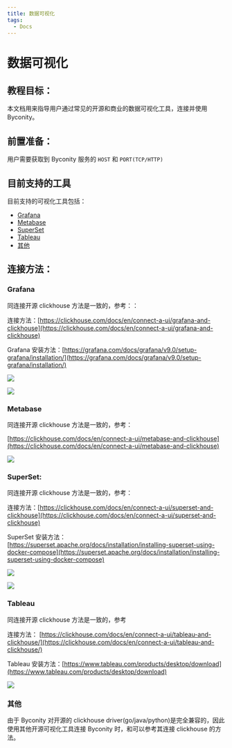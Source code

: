 ```yaml
---
title: 数据可视化
tags:
  - Docs
---
```


# 数据可视化

## 教程目标：

本文档用来指导用户通过常见的开源和商业的数据可视化工具，连接并使用 Byconity。

## 前置准备：

用户需要获取到 Byconity 服务的 `HOST` 和 `PORT(TCP/HTTP)`

## 目前支持的工具

目前支持的可视化工具包括：

- [Grafana](./数据可视化#grafana)
- [Metabase](./数据可视化#metabase)
- [SuperSet](./数据可视化#superset)
- [Tableau](./数据可视化#tableau)
- [其他](./数据可视化#其他)

## 连接方法：

### Grafana

同连接开源 clickhouse 方法是一致的，参考：：

连接方法：[https://clickhouse.com/docs/en/connect-a-ui/grafana-and-clickhouse](https://clickhouse.com/docs/en/connect-a-ui/grafana-and-clickhouse)

Grafana 安装方法：[https://grafana.com/docs/grafana/v9.0/setup-grafana/installation/](https://grafana.com/docs/grafana/v9.0/setup-grafana/installation/)

![](./assets/数据可视化/boxcnPWwcVS2PP0ScJ1DABrY5Gb.png)

![](./assets/数据可视化/boxcnUlfPZA9ubTQw2MiKV0eOSc.png)

### Metabase

同连接开源 clickhouse 方法是一致的，参考：

[https://clickhouse.com/docs/en/connect-a-ui/metabase-and-clickhouse](https://clickhouse.com/docs/en/connect-a-ui/metabase-and-clickhouse)

![](./assets/数据可视化/boxcnzLODLCibKe4uefhtK3bPMh.png)

### SuperSet:

同连接开源 clickhouse 方法是一致的，参考：

连接方法：[https://clickhouse.com/docs/en/connect-a-ui/superset-and-clickhouse](https://clickhouse.com/docs/en/connect-a-ui/superset-and-clickhouse)

SuperSet 安装方法：[https://superset.apache.org/docs/installation/installing-superset-using-docker-compose](https://superset.apache.org/docs/installation/installing-superset-using-docker-compose)

![](./assets/数据可视化/boxcnLpId4cqZ0REcyCFlZYxPqh.png)

![](./assets/数据可视化/boxcnG3sMOmptJiaYGlugaznN3f.png)

### Tableau

同连接开源 clickhouse 方法是一致的，参考

连接方法： [https://clickhouse.com/docs/en/connect-a-ui/tableau-and-clickhouse/](https://clickhouse.com/docs/en/connect-a-ui/tableau-and-clickhouse/)

Tableau 安装方法：[https://www.tableau.com/products/desktop/download](https://www.tableau.com/products/desktop/download)

![](./assets/数据可视化/boxcnLhKBy77zRRuwIKvGNEpdad.png)

### 其他

由于 Byconity 对开源的 clickhouse driver(go/java/python)是完全兼容的，因此使用其他开源可视化工具连接 Byconity 时，和可以参考其连接 clickhouse 的方法。
